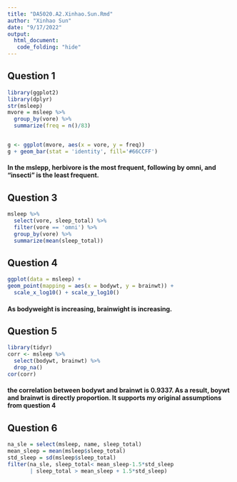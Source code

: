 ```yaml
---
title: "DA5020.A2.Xinhao.Sun.Rmd"
author: "Xinhao Sun"
date: "9/17/2022"
output: 
  html_document:
   code_folding: "hide"
---
```


## Question 1
```r
library(ggplot2)
library(dplyr)
str(msleep)
mvore = msleep %>%
  group_by(vore) %>%
  summarize(freq = n()/83)


g <- ggplot(mvore, aes(x = vore, y = freq))
g + geom_bar(stat = 'identity', fill='#66CCFF') 
```
#### In the mslepp, herbivore is the most frequent, following by omni, and "insecti" is the least frequent.

## Question 3
```r
msleep %>%
  select(vore, sleep_total) %>%
  filter(vore == 'omni') %>%
  group_by(vore) %>%
  summarize(mean(sleep_total))
```


## Question 4
```r
ggplot(data = msleep) +
geom_point(mapping = aes(x = bodywt, y = brainwt)) +
  scale_x_log10() + scale_y_log10()
```

#### As bodyweight is increasing, brainwight is increasing.

## Question 5
```r
library(tidyr)
corr <- msleep %>%
  select(bodywt, brainwt) %>%
  drop_na() 
cor(corr)

```

#### the correlation between bodywt and brainwt is 0.9337. As a result, boywt and brainwt is directly proportion. It supports my original assumptions from question 4

## Question 6
```r
na_sle = select(msleep, name, sleep_total) 
mean_sleep = mean(msleep$sleep_total) 
std_sleep = sd(msleep$sleep_total)
filter(na_sle, sleep_total< mean_sleep-1.5*std_sleep
       | sleep_total > mean_sleep + 1.5*std_sleep)
```


